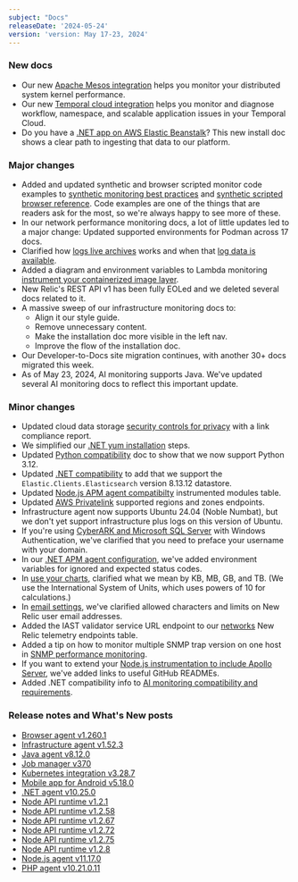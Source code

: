 ```yaml
---
subject: "Docs"
releaseDate: '2024-05-24'
version: 'version: May 17-23, 2024'
---
```


### New docs

* Our new [Apache Mesos integration](/docs/infrastructure/host-integrations/host-integrations-list/apache-mesos-integration) helps you monitor your distributed system kernel performance.
* Our new [Temporal cloud integration](/docs/infrastructure/host-integrations/host-integrations-list/temporal-cloud-integration) helps you monitor and diagnose workflow, namespace, and scalable application issues in your Temporal Cloud.
* Do you have a [.NET app on AWS Elastic Beanstalk](/docs/apm/agents/net-agent/install-guides/install-net-agent-on-aws-elastic-beanstalk)? This new install doc shows a clear path to ingesting that data to our platform.

### Major changes

* Added and updated synthetic and browser scripted monitor code examples to [synthetic monitoring best practices](/docs/new-relic-solutions/best-practices-guides/full-stack-observability/synthetic-monitoring-best-practices-guide) and [synthetic scripted browser reference](/docs/synthetics/synthetic-monitoring/scripting-monitors/synthetic-scripted-browser-reference-monitor-versions-chrome-100). Code examples are one of the things that are readers ask for the most, so we're always happy to see more of these.
* In our network performance monitoring docs, a lot of little updates led to a major change: Updated supported environments for Podman across 17 docs.
* Clarified how [logs live archives](/docs/logs/get-started/live-archives) works and when that [log data is available](/docs/logs/get-started/live-archives-billing).
* Added a diagram and environment variables to Lambda monitoring [instrument your containerized image layer](/docs/serverless-function-monitoring/aws-lambda-monitoring/enable-lambda-monitoring/containerized-images/).
* New Relic's REST API v1 has been fully EOLed and we deleted several docs related to it.
* A massive sweep of our infrastructure monitoring docs to:
  * Align it our style guide.
  * Remove unnecessary content.
  * Make the installation doc more visible in the left nav.
  * Improve the flow of the installation doc.
* Our Developer-to-Docs site migration continues, with another 30+ docs migrated this week.
* As of May 23, 2024, AI monitoring supports Java. We've updated several AI monitoring docs to reflect this important update.

### Minor changes

* Updated cloud data storage [security controls for privacy](/docs/security/security-privacy/data-privacy/security-controls-privacy/#cloud-data-storage) with a link compliance report.
* We simplified our [.NET yum installation](/install/dotnet/installation/linuxInstall2/#yum) steps.
* Updated [Python compatibility](/docs/apm/agents/python-agent/getting-started/compatibility-requirements-python-agent/#basic) doc to show that we now support Python 3.12.
* Updated [.NET compatibility](/docs/apm/agents/net-agent/getting-started/net-agent-compatibility-requirements/) to add that we support the `Elastic.Clients.Elasticsearch` version 8.13.12 datastore.
* Updated [Node.js APM agent compatibilty](/docs/apm/agents/nodejs-agent/getting-started/compatibility-requirements-nodejs-agent) instrumented modules table.
* Updated [AWS Privatelink](/docs/data-apis/custom-data/aws-privatelink) supported regions and zones endpoints.
* Infrastructure agent now supports Ubuntu 24.04 (Noble Numbat), but we don't yet support infrastructure plus logs on this version of Ubuntu.
* If you're using [CyberARK and Microsoft SQL Server](/docs/infrastructure/host-integrations/installation/secrets-management/#cyberark-api) with Windows Authentication, we've clarified that you need to preface your username with your domain.
* In our [.NET APM agent configuration](/docs/apm/agents/net-agent/configuration/net-agent-configuration/#error-ignoreErrors), we've added environment variables for ignored and expected status codes.
* In [use your charts](/docs/query-your-data/explore-query-data/use-charts/use-your-charts), clarified what we mean by KB, MB, GB, and TB. (We use the International System of Units, which uses powers of 10 for calculations.)
* In [email settings](/docs/accounts/accounts/account-maintenance/account-email-settings), we've clarified allowed characters and limits on New Relic user email addresses.
* Added the IAST validator service URL endpoint to our [networks](/docs/new-relic-solutions/get-started/networks/#new-relic-endpoints) New Relic telemetry endpoints table.
* Added a tip on how to monitor multiple SNMP trap version on one host in [SNMP performance monitoring](/docs/network-performance-monitoring/setup-performance-monitoring/snmp-performance-monitoring).
* If you want to extend your [Node.js instrumentation to include Apollo Server](/docs/apm/agents/nodejs-agent/getting-started/introduction-new-relic-nodejs/#extend-instrumentation), we've added links to useful GitHub READMEs.
* Added .NET compatibility info to  [AI monitoring compatibility and requirements](/docs/ai-monitoring/compatibility-requirements-ai-monitoring/#compatibility).

### Release notes and What's New posts

* [Browser agent v1.260.1](/docs/release-notes/new-relic-browser-release-notes/browser-agent-release-notes/browser-agent-v1.260.1)
* [Infrastructure agent v1.52.3](/docs/release-notes/infrastructure-release-notes/infrastructure-agent-release-notes/new-relic-infrastructure-agent-1523)
* [Java agent v8.12.0](/docs/release-notes/agent-release-notes/java-release-notes/java-agent-8120)
* [Job manager v370](/docs/release-notes/synthetics-release-notes/job-manager-release-notes/job-manager-release-370)
* [Kubernetes integration v3.28.7](/docs/release-notes/infrastructure-release-notes/kubernetes-integration-release-notes/kubernetes-integration-3-28-7)
* [Mobile app for Android v5.18.0](/docs/release-notes/mobile-apps-release-notes/new-relic-android-release-notes/new-relic-android-5180)
* [.NET agent v10.25.0](/docs/release-notes/agent-release-notes/net-release-notes/net-agent-10-25-0)
* [Node API runtime v1.2.1](/docs/release-notes/synthetics-release-notes/node-api-runtime-release-notes/node-api-runtime-1.2.1)
* [Node API runtime v1.2.58](/docs/release-notes/synthetics-release-notes/node-api-runtime-release-notes/node-api-runtime-1.2.58)
* [Node API runtime v1.2.67](/docs/release-notes/synthetics-release-notes/node-api-runtime-release-notes/node-api-runtime-1.2.67)
* [Node API runtime v1.2.72](/docs/release-notes/synthetics-release-notes/node-api-runtime-release-notes/node-api-runtime-1.2.72)
* [Node API runtime v1.2.75](/docs/release-notes/synthetics-release-notes/node-api-runtime-release-notes/node-api-runtime-1.2.75)
* [Node API runtime v1.2.8](/docs/release-notes/synthetics-release-notes/node-api-runtime-release-notes/node-api-runtime-1.2.8)
* [Node.js agent v11.17.0](/docs/release-notes/agent-release-notes/nodejs-release-notes/node-agent-11-17-0)
* [PHP agent v10.21.0.11](/docs/release-notes/agent-release-notes/php-release-notes/php-agent-10-21-0-11)
